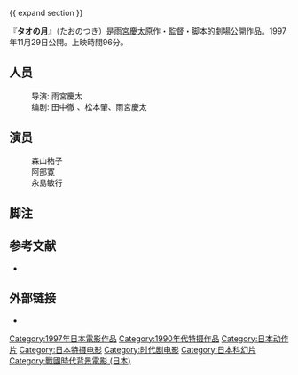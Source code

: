 {{ expand section }}

『'''タオの月'''』（たおのつき）是[[雨宮慶太|雨宮慶太]]原作・監督・脚本的劇場公開作品。1997年11月29日公開。上映時間96分。
==人员==
:导演: 雨宮慶太
:编剧: 田中徹 、松本肇、雨宮慶太
==演员==
:森山祐子
:阿部寛
:永島敏行
== 脚注 ==
{{Reflist}}
== 参考文献 ==
* {{Cite book
|date = 1998-04-10
|title = 宇宙船YEAR BOOK 1998
|series = [[宇宙船_(雑誌)|宇宙船]]別冊
|publisher = [[朝日ソノラマ|朝日ソノラマ]]
|id = 雑誌コード：01844-04
|ref = {{SfnRef|宇宙船YB|1998}}
}}

== 外部链接==
*{{movielink|1|87668}}

{{DEFAULTSORT:たおのつき}}
[[Category:1997年日本電影作品|Category:1997年日本電影作品]]
[[Category:1990年代特摄作品|Category:1990年代特摄作品]]
[[Category:日本动作片|Category:日本动作片]]
[[Category:日本特摄电影|Category:日本特摄电影]]
[[Category:时代剧电影|Category:时代剧电影]]
[[Category:日本科幻片|Category:日本科幻片]]
[[Category:戰國時代背景電影_(日本)|Category:戰國時代背景電影 (日本)]]